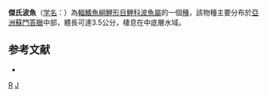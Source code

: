{{Multiple issues|
{{Expand language|1=es|time=2022-05-05T06:18:04+00:00}}
{{Onesource|time=2022-05-05T06:18:04+00:00}}
}}
{{Speciesbox 
| taxon = Rasbora jacobsoni
| status = NE
| status_system = IUCN3.1
| authority = [[Weber|Weber]] & [[de_Beaufort|de Beaufort]], 1916
| synonyms = 
}}
'''傑氏波魚'''（[[学名|学名]]：{{lang|la|'''''Rasbora jacobsoni'''''}}）為[[輻鰭魚綱|輻鰭魚綱]][[鯉形目|鯉形目]][[鯉科|鯉科]][[波魚屬|波魚屬]]的一個[[種|種]]，該物種主要分布於[[亞洲|亞洲]][[蘇門答臘|蘇門答臘]]中部，體長可達3.5公分，棲息在中底層水域。

==参考文献==
*{{FishBase_species|genus=Rasbora|species=jacobsoni|year=2011|month=12}}

{{Taxonbar}}
{{Cypriniformes-stub}}

[[Category:1916年描述的鱼类|R]]
[[Category:波魚屬|J]]